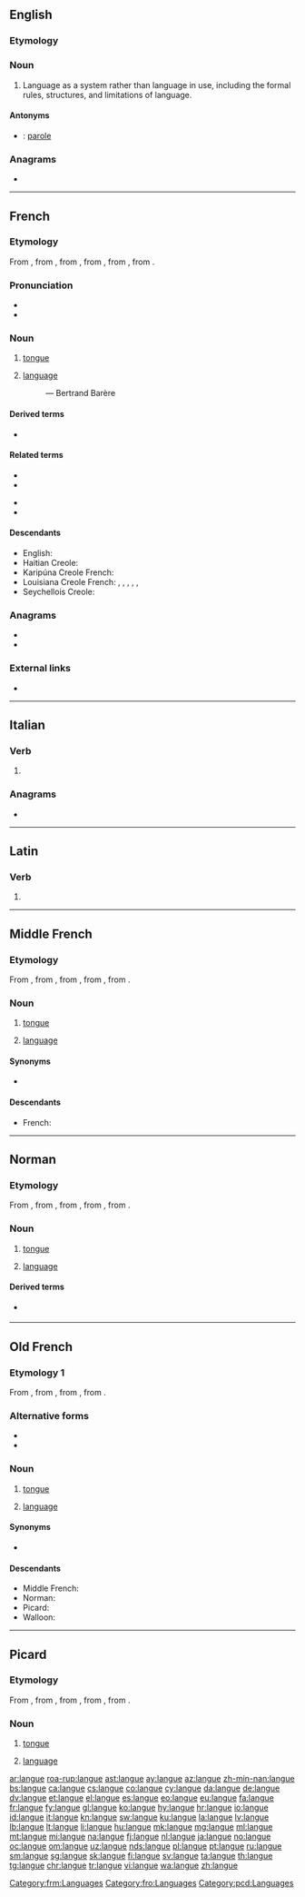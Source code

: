 ==English==

===Etymology===
{{etyl|fr|en}}

===Noun===
{{wikipedia|Langue and parole}}
{{en-noun|-}}

# {{lb|en|linguistics}} Language as a system rather than language in use, including the formal rules, structures, and limitations of language.

====Antonyms====
* {{qualifier|language in use}}: [[parole]]

===Anagrams===
* {{l|en|genual}}

----

==French==

===Etymology===
From {{inh|fr|frm|langue}}, from {{inh|fr|fro|langue}}, from {{inh|fr|la|lingua||tongue, speech, language}}, from {{inh|fr|itc-ola|dingua}}, from {{inh|fr|itc-pro|*denɣwā}}, from {{inh|fr|ine-pro|*dn̥ǵʰwéh₂s||tongue, speech, language}}.

===Pronunciation===
* {{audio|Fr-langue.ogg|audio|lang=fr}}
* {{IPA|/lɑ̃ɡ/|lang=fr}}

===Noun===
{{fr-noun|f}}

# {{lb|fr|anatomy}} [[tongue]]
#: {{ux|fr|la '''langue''' dans la bouche|t=the tongue in the mouth}}
# {{lb|fr|linguistics}} [[language]] {{gloss|system of communication using written or spoken words}}
#: {{ux|fr|la langue maternelle|t=the mother tongue, native language}}
#: {{ux|fr|faire [[parler]] la '''langue''' française|t=to make speak the French language}} — Bertrand Barère

====Derived terms====
* {{l|fr|langue maternelle}}

====Related terms====
{{rel-top}}
* {{l|fr|langage}}
* {{l|fr|languette}}
{{rel-mid}}
* {{l|fr|linguiste}}
* {{l|fr|linguistique}}
{{rel-bottom}}

====Descendants====
* English: {{l|en|langue}}
* Haitian Creole: {{l|ht|lang}}
* Karipúna Creole French: {{l|kmv|lang}}
* Louisiana Creole French: {{l|lou|lang}}, {{l|lou|lalanng}}, {{l|lou|lalongn}}, {{l|lou|lalangn}}, {{l|lou|lalang}}, {{l|lou|long}}
* Seychellois Creole: {{l|crs|lalang}}

===Anagrams===
* {{l|fr|englua}}
* {{l|fr|lagune}}

===External links===
* {{R:TLFi}}

----

==Italian==

===Verb===
{{head|it|verb form}}

# {{inflection of|languire||3|s|pres|indc|lang=it}}

===Anagrams===
* {{l|it|lagune}}

----

==Latin==

===Verb===
{{la-verb-form|languē}}

# {{inflection of|langueō||2|s|pres|actv|impr|lang=la}}

----

==Middle French==

===Etymology===
From {{inh|frm|fro|langue}}, from {{inh|frm|la|lingua}}, from {{inh|frm|itc-ola|dingua}}, from {{inh|frm|itc-pro|*denɣwā}}, from {{inh|frm|ine-pro|*dn̥ǵʰwéh₂s}}.

===Noun===
{{frm-noun|f}}

# {{lb|frm|anatomy}} [[tongue]]
# [[language]]

====Synonyms====
* {{sense|language}} {{l|frm|langage}}

====Descendants====
* French: {{desctree|fr|langue|notext=1}}

[[Category:frm:Languages]]

----

==Norman==

===Etymology===
From {{inh|nrf|fro|langue}}, from {{inh|nrf|la|lingua}}, from {{inh|nrf|itc-ola|*dingua}}, from {{inh|nrf|itc-pro|*denɣwā}}, from {{inh|nrf|ine-pro|*dn̥ǵʰwéh₂s}}.

===Noun===
{{nrf-noun|f}}

# {{lb|nrf|Jersey|Guernsey|anatomy}} [[tongue]]
# {{lb|nrf|Jersey}} [[language]]

====Derived terms====
* {{l|nrf|langue dé belle-méthe||mother-in-law's tongue}} {{qualifier|plant}}

----

==Old French==

===Etymology 1===
From {{inh|fro|la|lingua}}, from {{inh|fro|itc-ola|*dingua}}, from {{inh|fro|itc-pro|*denɣwā}}, from {{inh|fro|ine-pro|*dn̥ǵʰwéh₂s}}.

===Alternative forms===
* {{l|fro|lingue}}
* {{l|fro|lengue}}

===Noun===
{{fro-noun|f}}

# {{lb|fro|anatomy}} [[tongue]]
# [[language]]

====Synonyms====
* {{sense|language}} {{l|fro|language}}

====Descendants====
* Middle French: {{desctree|frm|langue|notext=1}}
* Norman: {{l|nrf|langue}}
* Picard: {{l|pcd|langue}}
* Walloon: {{l|wa|linwe}}

[[Category:fro:Languages]]

----

==Picard==

===Etymology===
From {{inh|pcd|fro|langue}}, from {{inh|pcd|la|lingua}}, from {{inh|pcd|itc-ola|*dingua}}, from {{inh|pcd|itc-pro|*denɣwā}}, from {{inh|pcd|ine-pro|*dn̥ǵʰwéh₂s}}.

===Noun===
{{head|pcd|noun|g=f|plural|langues}}

# {{lb|pcd|anatomy}} [[tongue]]
# [[language]]

[[Category:pcd:Languages]]

[[ar:langue]]
[[roa-rup:langue]]
[[ast:langue]]
[[ay:langue]]
[[az:langue]]
[[zh-min-nan:langue]]
[[bs:langue]]
[[ca:langue]]
[[cs:langue]]
[[co:langue]]
[[cy:langue]]
[[da:langue]]
[[de:langue]]
[[dv:langue]]
[[et:langue]]
[[el:langue]]
[[es:langue]]
[[eo:langue]]
[[eu:langue]]
[[fa:langue]]
[[fr:langue]]
[[fy:langue]]
[[gl:langue]]
[[ko:langue]]
[[hy:langue]]
[[hr:langue]]
[[io:langue]]
[[id:langue]]
[[it:langue]]
[[kn:langue]]
[[sw:langue]]
[[ku:langue]]
[[la:langue]]
[[lv:langue]]
[[lb:langue]]
[[lt:langue]]
[[li:langue]]
[[hu:langue]]
[[mk:langue]]
[[mg:langue]]
[[ml:langue]]
[[mt:langue]]
[[mi:langue]]
[[na:langue]]
[[fj:langue]]
[[nl:langue]]
[[ja:langue]]
[[no:langue]]
[[oc:langue]]
[[om:langue]]
[[uz:langue]]
[[nds:langue]]
[[pl:langue]]
[[pt:langue]]
[[ru:langue]]
[[sm:langue]]
[[sg:langue]]
[[sk:langue]]
[[fi:langue]]
[[sv:langue]]
[[ta:langue]]
[[th:langue]]
[[tg:langue]]
[[chr:langue]]
[[tr:langue]]
[[vi:langue]]
[[wa:langue]]
[[zh:langue]]